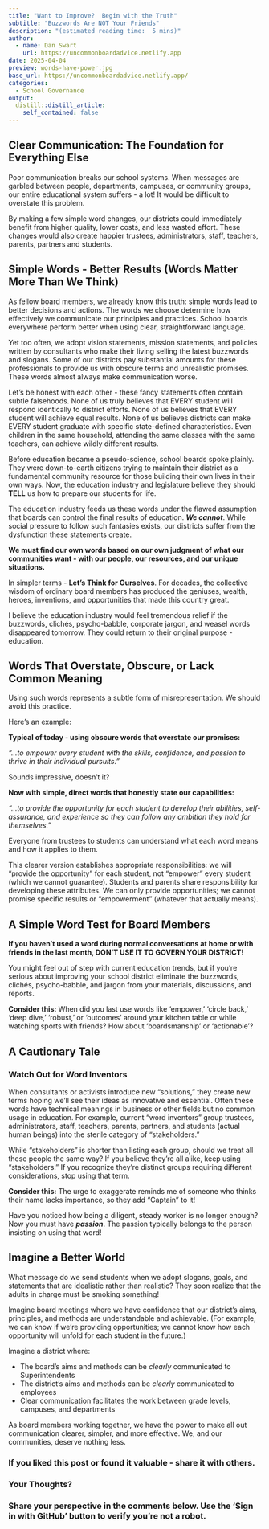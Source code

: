 ```yaml
---
title: "Want to Improve?  Begin with the Truth"  
subtitle: "Buzzwords Are NOT Your Friends"
description: "(estimated reading time:  5 mins)"
author:
  - name: Dan Swart
    url: https://uncommonboardadvice.netlify.app
date: 2025-04-04
preview: words-have-power.jpg
base_url: https://uncommonboardadvice.netlify.app/
categories:
  - School Governance
output:
  distill::distill_article:
    self_contained: false
---
```



## Clear Communication: The Foundation for Everything Else

Poor communication breaks our school systems. When messages are garbled between people, departments, campuses, or community groups, our entire educational system suffers - a lot! It would be difficult to overstate this problem.

By making a few simple word changes, our districts could immediately benefit from higher quality, lower costs, and less wasted effort. These changes would also create happier trustees, administrators, staff, teachers, parents, partners and students.


## Simple Words - Better Results (Words Matter More Than We Think)

As fellow board members, we already know this truth: simple words lead to better decisions and actions.  The words we choose determine how effectively we communicate our principles and practices. School boards everywhere perform better when using clear, straightforward language.

Yet too often, we adopt vision statements, mission statements, and policies written by consultants who make their living selling the latest buzzwords and slogans. Some of our districts pay substantial amounts for these professionals to provide us with obscure terms and unrealistic promises. These words almost always make communication worse.

Let's be honest with each other - these fancy statements often contain subtle falsehoods. None of us truly believes that EVERY student will respond identically to district efforts. None of us believes that EVERY student will achieve equal results. None of us believes districts can make EVERY student graduate with specific state-defined characteristics. Even children in the same household, attending the same classes with the same teachers, can achieve wildly different results.

Before education became a pseudo-science, school boards spoke plainly. They were down-to-earth citizens trying to maintain their district as a fundamental community resource for those building their own lives in their own ways. Now, the education industry and legislature believe they should **TELL** us how to prepare our students for life.

The education industry feeds us these words under the flawed assumption that boards can control the final results of education. ***We cannot***. While social pressure to follow such fantasies exists, our districts suffer from the dysfunction these statements create.

**We must find our own words based on our own judgment of what our communities want - with our people, our resources, and our unique situations.**

In simpler terms - **Let's Think for Ourselves**. For decades, the collective wisdom of ordinary board members has produced the geniuses, wealth, heroes, inventions, and opportunities that made this country great.

I believe the education industry would feel tremendous relief if the buzzwords, clichés, psycho-babble, corporate jargon, and weasel words disappeared tomorrow. They could return to their original purpose - education.


## Words That Overstate, Obscure, or Lack Common Meaning

Using such words represents a subtle form of misrepresentation. We should avoid this practice.

Here's an example:

**Typical of today - using obscure words that overstate our promises:**

*"...to empower every student with the skills, confidence, and passion to thrive in their individual pursuits."*

Sounds impressive, doesn't it?


**Now with simple, direct words that honestly state our capabilities:**

*"...to provide the opportunity for each student to develop their abilities, self-assurance, and experience so they can follow any ambition they hold for themselves."*

Everyone from trustees to students can understand what each word means and how it applies to them.

This clearer version establishes appropriate responsibilities: we will "provide the opportunity" for each student, not "empower" every student (which we cannot guarantee). Students and parents share responsibility for developing these attributes. We can only provide opportunities; we cannot promise specific results or "empowerment" (whatever that actually means).


## A Simple Word Test for Board Members

**If you haven't used a word during normal conversations at home or with friends in the last month, DON'T USE IT TO GOVERN YOUR DISTRICT!**

You might feel out of step with current education trends, but if you're serious about improving your school district eliminate the buzzwords, clichés, psycho-babble, and jargon from your materials, discussions, and reports.


<div class="callout-tip">
<strong>Consider this:</strong> When did you last use words like 'empower,' 'circle back,' 'deep dive,' 'robust,' or 'outcomes' around your kitchen table or while watching sports with friends? How about 'boardsmanship' or 'actionable'?
</div>


## A Cautionary Tale

### Watch Out for Word Inventors

When consultants or activists introduce new "solutions," they create new terms hoping we'll see their ideas as innovative and essential. Often these words have technical meanings in business or other fields but no common usage in education. For example, current "word inventors" group trustees, administrators, staff, teachers, parents, partners, and students (actual human beings) into the sterile category of "stakeholders."

While "stakeholders" is shorter than listing each group, should we treat all these people the same way? If you believe they're all alike, keep using "stakeholders." If you recognize they're distinct groups requiring different considerations, stop using that term.

<div class="callout-tip">
<strong>Consider this:</strong> The urge to exaggerate reminds me of someone who thinks their name lacks importance, so they add "Captain" to it!<br>

Have you noticed how being a diligent, steady worker is no longer enough? Now you must have <strong><em>passion</em></strong>. The passion typically belongs to the person insisting on using that word!
</div>


## Imagine a Better World

What message do we send students when we adopt slogans, goals, and statements that are idealistic rather than realistic?  They soon realize that the adults in charge must be smoking something!

Imagine board meetings where we have confidence that our district's aims, principles, and methods are understandable and achievable. (For example, we can know if we're providing opportunities; we cannot know how each opportunity will unfold for each student in the future.)

Imagine a district where:

- The board's aims and methods can be _clearly_ communicated to Superintendents
- The district's aims and methods can be _clearly_ communicated to employees
- Clear communication facilitates the work between grade levels, campuses, and departments

As board members working together, we have the power to make all out communication clearer, simpler, and more effective.  We, and our communities, deserve nothing less.


### If you liked this post or found it valuable - share it with others.


### Your Thoughts?

### Share your perspective in the comments below. Use the 'Sign in with GitHub' button to verify you're not a robot.

